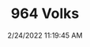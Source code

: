 ---
width: 1333
height: 2000
title: 964 Volks
description: 964 Porsche with Volk TE37 wheels
date: 2/24/2022 11:19:45 AM
cameraMake: Sony
cameraModel: ILCE-7M3
lens: FE 35mm F1.4 GM
settingsfStop: f/1.4
settingsISO: ISO 100
settingsShutter: 1/640
settingsFocalLength: 35 mm
---